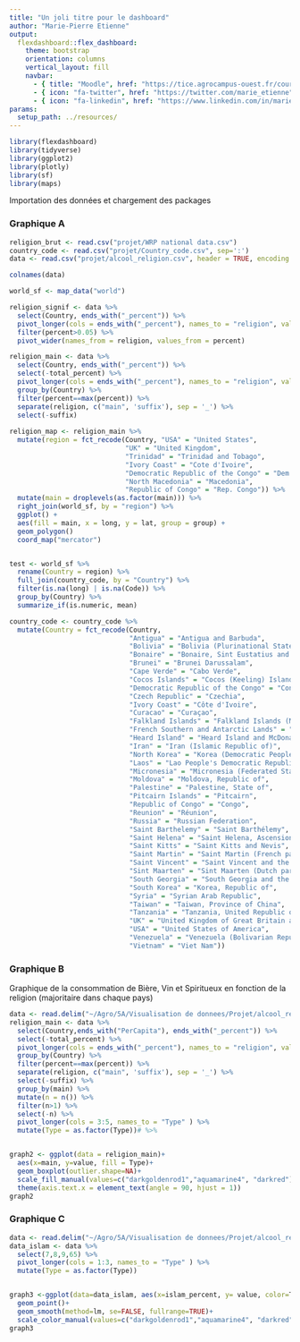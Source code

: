 ```yaml
---
title: "Un joli titre pour le dashboard"
author: "Marie-Pierre Etienne"
output: 
  flexdashboard::flex_dashboard:
    theme: bootstrap
    orientation: columns
    vertical_layout: fill
    navbar:
      - { title: "Moodle", href: "https://tice.agrocampus-ouest.fr/course/view.php?id=6726", align: left }
      - { icon: "fa-twitter", href: "https://twitter.com/marie_etienne", align: right }
      - { icon: "fa-linkedin", href: "https://www.linkedin.com/in/marie-etienne-818a7115/", align: right }
params:
  setup_path: ../resources/
---
```


<style>                     
.navbar {
  background-color:#46ACC8;
  border-color:#46ACC8;
}
.navbar-brand {
color:black!important;
}

</style>   


```r
library(flexdashboard)
library(tidyverse)
library(ggplot2)
library(plotly)
library(sf)
library(maps)
```

Importation des données et chargement des packages


### Graphique A

```r
religion_brut <- read.csv("projet/WRP national data.csv")
country_code <- read.csv("projet/Country_code.csv", sep=':')
data <- read.csv("projet/alcool_religion.csv", header = TRUE, encoding = 'latin1', sep = ';')

colnames(data)

world_sf <- map_data("world")

religion_signif <- data %>% 
  select(Country, ends_with("_percent")) %>% 
  pivot_longer(cols = ends_with("_percent"), names_to = "religion", values_to = "percent") %>% 
  filter(percent>0.05) %>% 
  pivot_wider(names_from = religion, values_from = percent)

religion_main <- data %>% 
  select(Country, ends_with("_percent")) %>% 
  select(-total_percent) %>% 
  pivot_longer(cols = ends_with("_percent"), names_to = "religion", values_to = "percent") %>% 
  group_by(Country) %>% 
  filter(percent==max(percent)) %>% 
  separate(religion, c("main", 'suffix'), sep = '_') %>% 
  select(-suffix)
    
religion_map <- religion_main %>%
  mutate(region = fct_recode(Country, "USA" = "United States",
                             "UK" = "United Kingdom",
                             "Trinidad" = "Trinidad and Tobago",
                             "Ivory Coast" = "Cote d'Ivoire",
                             "Democratic Republic of the Congo" = "Dem. Rep. Congo",
                             "North Macedonia" = "Macedonia",
                             "Republic of Congo" = "Rep. Congo")) %>% 
  mutate(main = droplevels(as.factor(main))) %>% 
  right_join(world_sf, by = "region") %>% 
  ggplot() +
  aes(fill = main, x = long, y = lat, group = group) +
  geom_polygon() 
  coord_map("mercator")


test <- world_sf %>% 
  rename(Country = region) %>% 
  full_join(country_code, by = "Country") %>% 
  filter(is.na(long) | is.na(Code)) %>% 
  group_by(Country) %>% 
  summarize_if(is.numeric, mean) 

country_code <- country_code %>% 
  mutate(Country = fct_recode(Country,
                              "Antigua" = "Antigua and Barbuda",
                              "Bolivia" = "Bolivia (Plurinational State of)",
                              "Bonaire" = "Bonaire, Sint Eustatius and Saba",
                              "Brunei" = "Brunei Darussalam",
                              "Cape Verde" = "Cabo Verde",
                              "Cocos Islands" = "Cocos (Keeling) Islands",
                              "Democratic Republic of the Congo" = "Congo, Democratic Republic of the",
                              "Czech Republic" = "Czechia",
                              "Ivory Coast" = "Côte d'Ivoire",
                              "Curacao" = "Curaçao",
                              "Falkland Islands" = "Falkland Islands (Malvinas)",
                              "French Southern and Antarctic Lands" = "	French Southern Territories",
                              "Heard Island" = "Heard Island and McDonald Islands",
                              "Iran" = "Iran (Islamic Republic of)",
                              "North Korea" = "Korea (Democratic People's Republic of",
                              "Laos" = "Lao People's Democratic Republic",
                              "Micronesia" = "Micronesia (Federated States of)",
                              "Moldova" = "Moldova, Republic of",
                              "Palestine" = "Palestine, State of",
                              "Pitcairn Islands" = "Pitcairn",
                              "Republic of Congo" = "Congo",
                              "Reunion" = "Réunion",
                              "Russia" = "Russian Federation",
                              "Saint Barthelemy" = "Saint Barthélemy",
                              "Saint Helena" = "Saint Helena, Ascension and Tristan da Cunha",
                              "Saint Kitts" = "Saint Kitts and Nevis",
                              "Saint Martin" = "Saint Martin (French part)",
                              "Saint Vincent" = "Saint Vincent and the Grenadines",
                              "Sint Maarten" = "Sint Maarten (Dutch part)",
                              "South Georgia" = "South Georgia and the South Sandwich Islands",
                              "South Korea" = "Korea, Republic of",
                              "Syria" = "Syrian Arab Republic",
                              "Taiwan" = "Taiwan, Province of China",
                              "Tanzania" = "Tanzania, United Republic of",
                              "UK" = "United Kingdom of Great Britain and Northern Ireland",
                              "USA" = "United States of America",
                              "Venezuela" = "Venezuela (Bolivarian Republic of)",
                              "Vietnam" = "Viet Nam"))


```

### Graphique B
Graphique de la consommation de Bière, Vin et Spiritueux en fonction de la religion (majoritaire dans chaque pays)

```r
data <- read.delim("~/Agro/5A/Visualisation de donnees/Projet/alcool_religion.csv", sep = ";", dec=".")
religion_main <- data %>% 
  select(Country,ends_with("PerCapita"), ends_with("_percent")) %>% 
  select(-total_percent) %>% 
  pivot_longer(cols = ends_with("_percent"), names_to = "religion", values_to = "percent") %>% 
  group_by(Country) %>% 
  filter(percent==max(percent)) %>% 
  separate(religion, c("main", 'suffix'), sep = '_') %>% 
  select(-suffix) %>% 
  group_by(main) %>% 
  mutate(n = n()) %>% 
  filter(n>1) %>% 
  select(-n) %>% 
  pivot_longer(cols = 3:5, names_to = "Type" ) %>%
  mutate(Type = as.factor(Type))# %>% 


graph2 <- ggplot(data = religion_main)+
  aes(x=main, y=value, fill = Type)+
  geom_boxplot(outlier.shape=NA)+
  scale_fill_manual(values=c("darkgoldenrod1","aquamarine4", "darkred")) +
  theme(axis.text.x = element_text(angle = 90, hjust = 1))
graph2 

```

### Graphique C

```r
data <- read.delim("~/Agro/5A/Visualisation de donnees/Projet/alcool_religion.csv", sep = ";", dec=".")
data_islam <- data %>% 
  select(7,8,9,65) %>% 
  pivot_longer(cols = 1:3, names_to = "Type" ) %>%
  mutate(Type = as.factor(Type))


graph3 <-ggplot(data=data_islam, aes(x=islam_percent, y= value, color=Type)) +
  geom_point()+
  geom_smooth(method=lm, se=FALSE, fullrange=TRUE)+
  scale_color_manual(values=c("darkgoldenrod1","aquamarine4", "darkred"))
graph3
```


<!-- Column {data-width=650} -->
<!-- ----------------------------------------------------------------------- -->

<!-- ### An easy solution for dashboard -->

<!-- ```{r, echo = TRUE} -->
<!-- #install.package('flexdasboard') -->
<!-- #rmarkdown::draft("dashboard.Rmd", template = "flex_dashboard", package = "flexdashboard") -->
<!-- ``` -->

<!-- The [flexdashboard website](https://rmarkdown.rstudio.com/flexdashboard/index.html) provides multiple advanced examples. -->

<!-- ### Some static graph -->

<!-- ```{r data, eval = TRUE, echo = FALSE, results='hide', message = FALSE, warning=FALSE} -->
<!-- n <- 100 -->
<!-- dta <- tibble(size = round(rnorm(n, mean = 0, sd =10),2),  -->
<!--            color = sample(x= c('Blue', 'Yellow'), size = n, replace = TRUE)) -->

<!-- ``` -->


<!-- ```{r graph_static,  echo = FALSE,  message = FALSE, warning=FALSE} -->
<!-- p1 <- dta %>% ggplot() + -->
<!--   aes(x=color, y = size) + -->
<!--   geom_boxplot(aes(fill= color)) -->
<!-- p1 -->
<!-- ``` -->

<!-- Column {.tabset .tabset-fade} -->
<!-- ----------------------------------------------------------------------- -->


<!-- ### Some dynamic maps -->

<!-- ```{r  ggplotly, echo = TRUE,  eval = TRUE,  message = FALSE, warning=FALSE} -->
<!-- plotly::ggplotly(p1) -->
<!-- ``` -->



<!-- ### Chart C -->

<!-- ```{r} -->

<!-- ``` -->

